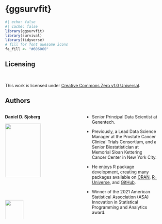 # {ggsurvfit}

```r
#| echo: false
#| cache: false
library(ggsurvfit)
library(survival)
library(tidyverse)
# fill for font awesome icons
fa_fill <- "#606060"
```


## Licensing

<br>

This work is licensed under [Creative Commons Zero v1.0 Universal](https://creativecommons.org/publicdomain/zero/1.0/).


## Authors

::: columns
::: {.column width="50%"}
::: {.center}
**Daniel D. Sjoberg**

![](images/dan-circle-cropped.png){width="70%"}
![](images/genentech-logo.png){width="50%"}
:::
:::

::: {.column width="50%"}
::: {.small}

* Senior Principal Data Scientist at Genentech. 

* Previously, a Lead Data Science Manager at the Prostate Cancer Clinical Trials Consortium, and a Senior Biostatistician at Memorial Sloan Kettering Cancer Center in New York City.

* He enjoys R package development, creating many packages available on [CRAN](https://cran.r-project.org/web/packages/), [R-Universe](https://ddsjoberg.r-universe.dev/ui#packages), and [GitHub](https://github.com/ddsjoberg). 

* Winner of the 2021 American Statistical Association (ASA) Innovation in Statistical Programming and Analytics award.

:::
:::
:::
